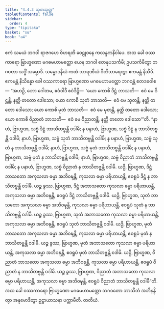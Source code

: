```yaml
---
title: "4.4.3 သုတသုတ္တ"
tableOfContents: false
sidebar:
  order: 4
type: "tipitaka"
basket: "su"
book: "a4"
---
```



<DynamicBreadcrumb />

<Division number="183" book="a4">

<Paragraph number="1108" book="a4">
ဧကံ သမယံ ဘဂဝါ ရာဇဂဟေ ဝိဟရတိ ဝေဠုဝနေ ကလန္ဒကနိဝါပေ. အထ ခေါ ဝဿကာရော ဗြာဟ္မဏော မဂဓမဟာမတ္တော ယေန ဘဂဝါ တေနုပသင်္ကမိ; ဥပသင်္ကမိတွာ ဘဂဝတာ သဒ္ဓိံ သမ္မောဒိ. သမ္မောဒနီယံ ကထံ သာရဏီယံ ဝီတိသာရေတွာ ဧကမန္တံ နိသီဒိ. ဧကမန္တံ နိသိန္နော ခေါ ဝဿကာရော ဗြာဟ္မဏော မဂဓမဟာမတ္တော ဘဂဝန္တံ ဧတဒဝေါစ—
</Paragraph>

<Paragraph number="1109" book="a4">
“အဟဉှိ, ဘော ဂေါတမ, ဧဝံဝါဒီ ဧဝံဒိဋ္ဌိ—  ‘ယော ကောစိ ဒိဋ္ဌံ ဘာသတိ—  ဧဝံ မေ ဒိဋ္ဌန္တိ, နတ္ထိ တတော ဒေါသော; ယော ကောစိ သုတံ ဘာသတိ—  ဧဝံ မေ သုတန္တိ, နတ္ထိ တတော ဒေါသော; ယော ကောစိ မုတံ ဘာသတိ—  ဧဝံ မေ မုတန္တိ, နတ္ထိ တတော ဒေါသော; ယော ကောစိ ဝိညာတံ ဘာသတိ—  ဧဝံ မေ ဝိညာတန္တိ, နတ္ထိ တတော ဒေါသော’”တိ.
</Paragraph>

<Paragraph number="1110" book="a4">
“နာဟံ, ဗြာဟ္မဏ, သဗ္ဗံ ဒိဋ္ဌံ ဘာသိတဗ္ဗန္တိ ဝဒါမိ; န ပနာဟံ, ဗြာဟ္မဏ, သဗ္ဗံ ဒိဋ္ဌံ န ဘာသိတဗ္ဗန္တိ ဝဒါမိ; နာဟံ, ဗြာဟ္မဏ, သဗ္ဗံ သုတံ ဘာသိတဗ္ဗန္တိ ဝဒါမိ; န ပနာဟံ, ဗြာဟ္မဏ, သဗ္ဗံ သုတံ န ဘာသိတဗ္ဗန္တိ ဝဒါမိ; နာဟံ, ဗြာဟ္မဏ, သဗ္ဗံ မုတံ ဘာသိတဗ္ဗန္တိ ဝဒါမိ; န ပနာဟံ, ဗြာဟ္မဏ, သဗ္ဗံ မုတံ န ဘာသိတဗ္ဗန္တိ ဝဒါမိ; နာဟံ, ဗြာဟ္မဏ, သဗ္ဗံ ဝိညာတံ ဘာသိတဗ္ဗန္တိ ဝဒါမိ; န ပနာဟံ, ဗြာဟ္မဏ, သဗ္ဗံ ဝိညာတံ န ဘာသိတဗ္ဗန္တိ ဝဒါမိ.
</Paragraph>

<Paragraph number="1111" book="a4">
ယဉှိ, ဗြာဟ္မဏ, ဒိဋ္ဌံ ဘာသတော အကုသလာ ဓမ္မာ အဘိဝဍ္ဎန္တိ, ကုသလာ ဓမ္မာ ပရိဟာယန္တိ, ဧဝရူပံ ဒိဋ္ဌံ န ဘာသိတဗ္ဗန္တိ ဝဒါမိ. ယဉ္စ ခွဿ, ဗြာဟ္မဏ, ဒိဋ္ဌံ အဘာသတော ကုသလာ ဓမ္မာ ပရိဟာယန္တိ, အကုသလာ ဓမ္မာ အဘိဝဍ္ဎန္တိ, ဧဝရူပံ ဒိဋ္ဌံ ဘာသိတဗ္ဗန္တိ ဝဒါမိ.
</Paragraph>

<Paragraph number="1112" book="a4">
ယဉှိ, ဗြာဟ္မဏ, သုတံ ဘာသတော အကုသလာ ဓမ္မာ အဘိဝဍ္ဎန္တိ, ကုသလာ ဓမ္မာ ပရိဟာယန္တိ, ဧဝရူပံ သုတံ န ဘာသိတဗ္ဗန္တိ ဝဒါမိ. ယဉ္စ ခွဿ, ဗြာဟ္မဏ, သုတံ အဘာသတော ကုသလာ ဓမ္မာ ပရိဟာယန္တိ, အကုသလာ ဓမ္မာ အဘိဝဍ္ဎန္တိ, ဧဝရူပံ သုတံ ဘာသိတဗ္ဗန္တိ ဝဒါမိ.
</Paragraph>

<Paragraph number="1113" book="a4">
ယဉှိ, ဗြာဟ္မဏ, မုတံ ဘာသတော အကုသလာ ဓမ္မာ အဘိဝဍ္ဎန္တိ, ကုသလာ ဓမ္မာ ပရိဟာယန္တိ, ဧဝရူပံ မုတံ န ဘာသိတဗ္ဗန္တိ ဝဒါမိ. ယဉ္စ ခွဿ, ဗြာဟ္မဏ, မုတံ အဘာသတော ကုသလာ ဓမ္မာ ပရိဟာယန္တိ, အကုသလာ ဓမ္မာ အဘိဝဍ္ဎန္တိ, ဧဝရူပံ မုတံ ဘာသိတဗ္ဗန္တိ ဝဒါမိ.
</Paragraph>

<Paragraph number="1114" book="a4">
ယဉှိ, ဗြာဟ္မဏ, ဝိညာတံ ဘာသတော အကုသလာ ဓမ္မာ အဘိဝဍ္ဎန္တိ, ကုသလာ ဓမ္မာ ပရိဟာယန္တိ, ဧဝရူပံ ဝိညာတံ န ဘာသိတဗ္ဗန္တိ ဝဒါမိ. ယဉ္စ ခွဿ, ဗြာဟ္မဏ, ဝိညာတံ အဘာသတော ကုသလာ ဓမ္မာ ပရိဟာယန္တိ, အကုသလာ ဓမ္မာ အဘိဝဍ္ဎန္တိ, ဧဝရူပံ ဝိညာတံ ဘာသိတဗ္ဗန္တိ ဝဒါမီ”တိ.
</Paragraph>

<Paragraph number="1115" book="a4">
အထ ခေါ ဝဿကာရော ဗြာဟ္မဏော မဂဓမဟာမတ္တော ဘဂဝတော ဘာသိတံ အဘိနန္ဒိတွာ အနုမောဒိတွာ ဥဋ္ဌာယာသနာ ပက္ကာမီတိ.

</Paragraph>
</Division>

<Paragraph number="1116" type="center" book="a4">
တတိယံ.
</Paragraph>
